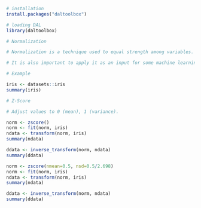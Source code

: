 ```r
# installation 
install.packages("daltoolbox")

# loading DAL
library(daltoolbox) 
```

```r
# Normalization

# Normalization is a technique used to equal strength among variables. 

# It is also important to apply it as an input for some machine learning methods. 

# Example

iris <- datasets::iris  
summary(iris)
```

```r
# Z-Score

# Adjust values to 0 (mean), 1 (variance).

norm <- zscore()
norm <- fit(norm, iris)
ndata <- transform(norm, iris)
summary(ndata)

ddata <- inverse_transform(norm, ndata)
summary(ddata)
```

```r
norm <- zscore(nmean=0.5, nsd=0.5/2.698)
norm <- fit(norm, iris)
ndata <- transform(norm, iris)
summary(ndata)
```

```r
ddata <- inverse_transform(norm, ndata)
summary(ddata)
```


